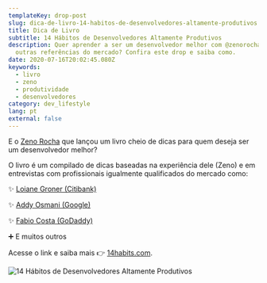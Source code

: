 ```yaml
---
templateKey: drop-post
slug: dica-de-livro-14-habitos-de-desenvolvedores-altamente-produtivos
title: Dica de Livro
subtitle: 14 Hábitos de Desenvolvedores Altamente Produtivos
description: Quer aprender a ser um desenvolvedor melhor com @zenorocha e várias
  outras referências do mercado? Confira este drop e saiba como.
date: 2020-07-16T20:02:45.080Z
keywords:
  - livro
  - zeno
  - produtividade
  - desenvolvedores
category: dev_lifestyle
lang: pt
external: false
---
```



<Drop>

E o [Zeno Rocha](https://twitter.com/zenorocha) que lançou um livro cheio de dicas para quem deseja ser um desenvolvedor melhor?

O livro é um compilado de dicas baseadas na experiência dele (Zeno) e em entrevistas com profissionais igualmente qualificados do mercado como:

✨ [Loiane Groner (Citibank)](https://twitter.com/loiane)

✨ [Addy Osmani (Google)](https://twitter.com/addyosmani)

✨ [Fabio Costa (GoDaddy)](https://twitter.com/fabiomiranda)

➕ E muitos outros

Acesse o link e saiba mais 👉 [14habits.com](https://14habits.com/br).

![14 Hábitos de Desenvolvedores Altamente Produtivos](https://user-images.githubusercontent.com/1680157/87606668-f0e18f00-c6d1-11ea-810b-ad23fd3338ec.png)

</Drop>
